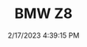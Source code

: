 ---
width: 6000
height: 4000
title: BMW Z8
description: Silver 2002 BMW Z8 with a red interior in Blanco, TX.
date: 2/17/2023 4:39:15 PM
cameraMake: Sony
cameraModel: ILCE-7M3
lens: 24-70mm F2.8 DG DN | Art 019
settingsfStop: f/2.8
settingsISO: ISO 100
settingsShutter: 1/200
settingsFocalLength: 55.1 mm
---